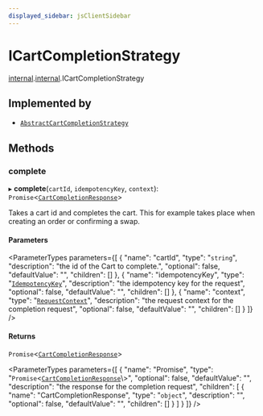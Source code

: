 ```yaml
---
displayed_sidebar: jsClientSidebar
---
```



# ICartCompletionStrategy

[internal](../../admin_discounts/modules/admin_discounts.internal.mdx).[internal](../modules/admin_discounts.internal.internal.mdx).ICartCompletionStrategy

## Implemented by

- [`AbstractCartCompletionStrategy`](../classes/admin_discounts.internal.internal.AbstractCartCompletionStrategy.mdx)

## Methods

### complete

▸ **complete**(`cartId`, `idempotencyKey`, `context`): `Promise`<[`CartCompletionResponse`](../modules/admin_discounts.internal.internal.mdx#cartcompletionresponse)\>

Takes a cart id and completes the cart. This for example takes place when
creating an order or confirming a swap.

#### Parameters

<ParameterTypes parameters={[
  {
    "name": "cartId",
    "type": "`string`",
    "description": "the id of the Cart to complete.",
    "optional": false,
    "defaultValue": "",
    "children": []
  },
  {
    "name": "idempotencyKey",
    "type": "[`IdempotencyKey`](../classes/admin_discounts.internal.internal.IdempotencyKey.mdx)",
    "description": "the idempotency key for the request",
    "optional": false,
    "defaultValue": "",
    "children": []
  },
  {
    "name": "context",
    "type": "[`RequestContext`](../../admin_discounts/modules/admin_discounts.internal.mdx#requestcontext)",
    "description": "the request context for the completion request",
    "optional": false,
    "defaultValue": "",
    "children": []
  }
]} />

#### Returns

`Promise`<[`CartCompletionResponse`](../modules/admin_discounts.internal.internal.mdx#cartcompletionresponse)\>

<ParameterTypes parameters={[
  {
    "name": "Promise",
    "type": "`Promise`<[`CartCompletionResponse`](../modules/admin_discounts.internal.internal.mdx#cartcompletionresponse)\\>",
    "optional": false,
    "defaultValue": "",
    "description": "the response for the completion request",
    "children": [
      {
        "name": "CartCompletionResponse",
        "type": "`object`",
        "description": "",
        "optional": false,
        "defaultValue": "",
        "children": []
      }
    ]
  }
]} />
